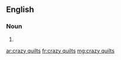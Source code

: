 ==English==

===Noun===
{{head|en|plural}}

# {{plural of|crazy quilt|lang=en|nocat=1}}

[[ar:crazy quilts]]
[[fr:crazy quilts]]
[[mg:crazy quilts]]